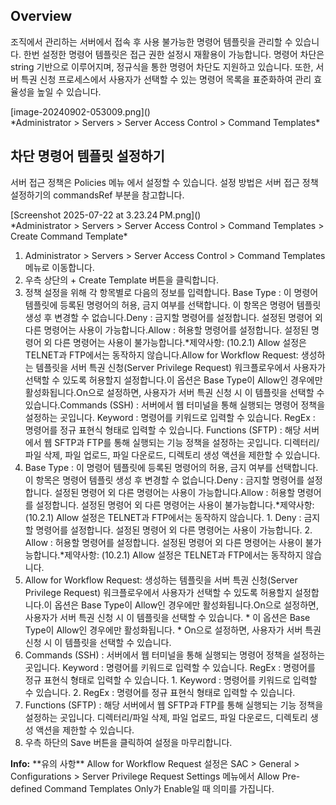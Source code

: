 ## Overview
조직에서 관리하는 서버에서 접속 후 사용 불가능한 명령어 템플릿을 관리할 수 있습니다. 한번 설정한 명령어 템플릿은 접근 권한 설정시 재활용이 가능합니다. 명령어 차단은 string 기반으로 이루어지며, 정규식을 통한 명령어 차단도 지원하고 있습니다. 또한, 서버 특권 신청 프로세스에서 사용자가 선택할 수 있는 명령어 목록을 표준화하여 관리 효율성을 높일 수 있습니다.

<p align="center">
<div>[image-20240902-053009.png]()</div>
*Administrator &gt; Servers &gt; Server Access Control &gt; Command Templates*
</p>

## 차단 명령어 템플릿 설정하기
서버 접근 정책은 Policies 메뉴 에서 설정할 수 있습니다. 설정 방법은 서버 접근 정책 설정하기의 commandsRef 부분을 참고합니다.

<p align="center">
<div>[Screenshot 2025-07-22 at 3.23.24 PM.png]()</div>
*Administrator &gt; Servers &gt; Server Access Control &gt; Command Templates &gt; Create Command Template*
</p>

1. Administrator > Servers > Server Access Control > Command Templates 메뉴로 이동합니다.
2. 우측 상단의 + Create Template 버튼을 클릭합니다.
3. 정책 설정을 위해 각 항목별로 다음의 정보를 입력합니다. Base Type : 이 명령어 템플릿에 등록된 명령어의 허용, 금지 여부를 선택합니다. 이 항목은 명령어 템플릿 생성 후 변경할 수 없습니다.Deny : 금지할 명령어를 설정합니다. 설정된 명령어 외 다른 명령어는 사용이 가능합니다.Allow : 허용할 명령어를 설정합니다. 설정된 명령어 외 다른 명령어는 사용이 불가능합니다.*제약사항: (10.2.1) Allow 설정은 TELNET과 FTP에서는 동작하지 않습니다.Allow for Workflow Request: 생성하는 템플릿을 서버 특권 신청(Server Privilege Request) 워크플로우에서 사용자가 선택할 수 있도록 허용할지 설정합니다.이 옵션은 Base Type이 Allow인 경우에만 활성화됩니다.On으로 설정하면, 사용자가 서버 특권 신청 시 이 템플릿을 선택할 수 있습니다.Commands (SSH) : 서버에서 웹 터미널을 통해 실행되는 명령어 정책을 설정하는 곳입니다. Keyword : 명령어를 키워드로 입력할 수 있습니다. RegEx : 명령어를 정규 표현식 형태로 입력할 수 있습니다. Functions (SFTP) : 해당 서버에서 웹 SFTP과 FTP를 통해 실행되는 기능 정책을 설정하는 곳입니다. 디렉터리/파일 삭제, 파일 업로드, 파일 다운로드, 디렉토리 생성 액션을 제한할 수 있습니다.
  1. Base Type : 이 명령어 템플릿에 등록된 명령어의 허용, 금지 여부를 선택합니다. 이 항목은 명령어 템플릿 생성 후 변경할 수 없습니다.Deny : 금지할 명령어를 설정합니다. 설정된 명령어 외 다른 명령어는 사용이 가능합니다.Allow : 허용할 명령어를 설정합니다. 설정된 명령어 외 다른 명령어는 사용이 불가능합니다.*제약사항: (10.2.1) Allow 설정은 TELNET과 FTP에서는 동작하지 않습니다.
    1. Deny : 금지할 명령어를 설정합니다. 설정된 명령어 외 다른 명령어는 사용이 가능합니다.
    2. Allow : 허용할 명령어를 설정합니다. 설정된 명령어 외 다른 명령어는 사용이 불가능합니다.*제약사항: (10.2.1) Allow 설정은 TELNET과 FTP에서는 동작하지 않습니다.
  2. Allow for Workflow Request: 생성하는 템플릿을 서버 특권 신청(Server Privilege Request) 워크플로우에서 사용자가 선택할 수 있도록 허용할지 설정합니다.이 옵션은 Base Type이 Allow인 경우에만 활성화됩니다.On으로 설정하면, 사용자가 서버 특권 신청 시 이 템플릿을 선택할 수 있습니다.
    * 이 옵션은 Base Type이 Allow인 경우에만 활성화됩니다.
    * On으로 설정하면, 사용자가 서버 특권 신청 시 이 템플릿을 선택할 수 있습니다.
  3. Commands (SSH) : 서버에서 웹 터미널을 통해 실행되는 명령어 정책을 설정하는 곳입니다. Keyword : 명령어를 키워드로 입력할 수 있습니다. RegEx : 명령어를 정규 표현식 형태로 입력할 수 있습니다.
    1. Keyword : 명령어를 키워드로 입력할 수 있습니다.
    2. RegEx : 명령어를 정규 표현식 형태로 입력할 수 있습니다.
  4. Functions (SFTP) : 해당 서버에서 웹 SFTP과 FTP를 통해 실행되는 기능 정책을 설정하는 곳입니다. 디렉터리/파일 삭제, 파일 업로드, 파일 다운로드, 디렉토리 생성 액션을 제한할 수 있습니다.
4. 우측 하단의 Save 버튼을 클릭하여 설정을 마무리합니다.

<div class="alert alert-info">
  <i class="fas fa-info-circle"></i> <strong>Info:</strong> **유의 사항** 
Allow for Workflow Request 설정은 SAC &gt; General &gt; Configurations &gt; Server Privilege Request Settings 메뉴에서 Allow Pre-defined Command Templates Only가 Enable일 때 의미를 가집니다. 

</div>
